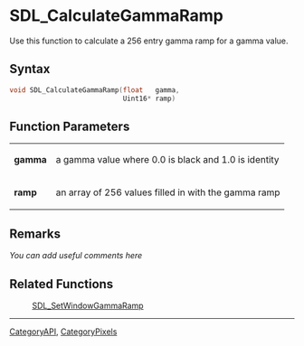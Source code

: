 
= SDL_CalculateGammaRamp =
Use this function to calculate a 256 entry gamma ramp for a gamma value.


== Syntax ==
<syntaxhighlight lang='c++'>
void SDL_CalculateGammaRamp(float   gamma,
                            Uint16* ramp)
</syntaxhighlight>

== Function Parameters ==
{|
|'''gamma'''
|a gamma value where 0.0 is black and 1.0 is identity
|-
|'''ramp'''
|an array of 256 values filled in with the gamma ramp
|}

== Remarks ==
''You can add useful comments here''

== Related Functions ==
:[[SDL_SetWindowGammaRamp]]

----
[[CategoryAPI]], [[CategoryPixels]]
